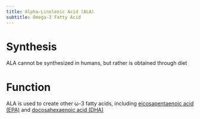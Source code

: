 ```yaml
---
title: Alpha-Linolenic Acid (ALA)
subtitle: Omega-3 Fatty Acid
---
```




# Synthesis

ALA cannot be synthesized in humans, but rather is obtained through diet


# Function

ALA is used to create other &omega;-3 fatty acids, including [eicosapentaenoic acid (EPA)]({{< var ref-eicosapentaenoic-acid.path >}}) and [docosahexaenoic acid (DHA)]({{< var ref-docosahexaenoic-acid.path >}})